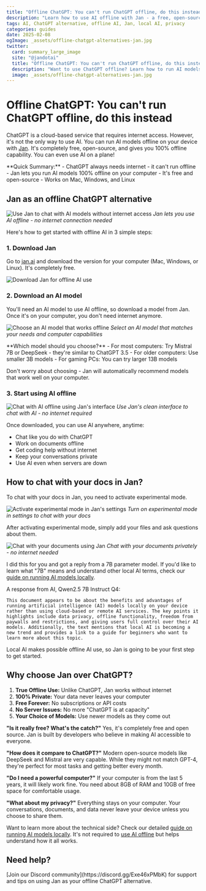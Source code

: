```yaml
---
title: "Offline ChatGPT: You can't run ChatGPT offline, do this instead"
description: "Learn how to use AI offline with Jan - a free, open-source alternative to ChatGPT that works 100% offline on your computer."
tags: AI, ChatGPT alternative, offline AI, Jan, local AI, privacy
categories: guides
date: 2025-02-08
ogImage: _assets/offline-chatgpt-alternatives-jan.jpg
twitter:
  card: summary_large_image
  site: "@jandotai"
  title: "Offline ChatGPT: You can't run ChatGPT offline, do this instead"
  description: "Want to use ChatGPT offline? Learn how to run AI models locally with Jan - free, open-source, and works without internet."
  image: _assets/offline-chatgpt-alternatives-jan.jpg
---
```


# Offline ChatGPT: You can't run ChatGPT offline, do this instead

ChatGPT is a cloud-based service that requires internet access. However, it's not the only way to use AI. You can run AI models offline on your device with [Jan](https://jan.ai/). It's completely free, open-source, and gives you 100% offline capability. You can even use AI on a plane!

<Callout>
**Quick Summary:**
- ChatGPT always needs internet - it can't run offline
- Jan lets you run AI models 100% offline on your computer
- It's free and open-source
- Works on Mac, Windows, and Linux
</Callout>

## Jan as an offline ChatGPT alternative

![Use Jan to chat with AI models without internet access](./_assets/offline-chatgpt-alternative-ai-without-internet.jpg)
*Jan lets you use AI offline - no internet connection needed*

Here's how to get started with offline AI in 3 simple steps:

### 1. Download Jan

Go to [jan.ai](https://jan.ai) and download the version for your computer (Mac, Windows, or Linux). It's completely free.

![Download Jan for offline AI use](./_assets/jan.ai.jpg "Get Jan for free and start using AI offline")

### 2. Download an AI model

You'll need an AI model to use AI offline, so download a model from Jan. Once it's on your computer, you don't need internet anymore.

![Choose an AI model that works offline](./_assets/jan-model-selection.jpg "Find the perfect AI model for offline use")
*Select an AI model that matches your needs and computer capabilities*

<Callout>
**Which model should you choose?**
- For most computers: Try Mistral 7B or DeepSeek - they're similar to ChatGPT 3.5
- For older computers: Use smaller 3B models
- For gaming PCs: You can try larger 13B models

Don't worry about choosing - Jan will automatically recommend models that work well on your computer.
</Callout>

### 3. Start using AI offline

![Chat with AI offline using Jan's interface](./_assets/run-ai-locally-with-jan.jpg "Experience ChatGPT-like interactions without internet")
*Use Jan's clean interface to chat with AI - no internet required*

Once downloaded, you can use AI anywhere, anytime:

- Chat like you do with ChatGPT
- Work on documents offline
- Get coding help without internet
- Keep your conversations private
- Use AI even when servers are down

## How to chat with your docs in Jan?

To chat with your docs in Jan, you need to activate experimental mode. 

![Activate experimental mode in Jan's settings](./_assets/chat-with-your-docs-offline-ai.jpg "Enable experimental features to chat with your documents")
*Turn on experimental mode in settings to chat with your docs*

After activating experimental mode, simply add your files and ask questions about them.

![Chat with your documents using Jan](./_assets/chat-with-docs-prompt.jpg "Ask questions about your documents offline")
*Chat with your documents privately - no internet needed*

I did this for you and got a reply from a 7B parameter model. If you'd like to learn what "7B" means and understand other local AI terms, check our [guide on running AI models locally](/post/run-ai-models-locally).

A response from AI, Qwen2.5 7B Instruct Q4:

`This document appears to be about the benefits and advantages of running artificial intelligence (AI) models locally on your device rather than using cloud-based or remote AI services. The key points it highlights include data privacy, offline functionality, freedom from paywalls and restrictions, and giving users full control over their AI models. Additionally, the text mentions that local AI is becoming a new trend and provides a link to a guide for beginners who want to learn more about this topic.`

Local AI makes possible offline AI use, so Jan is going to be your first step to get started. 

## Why choose Jan over ChatGPT?

1. **True Offline Use:** Unlike ChatGPT, Jan works without internet
2. **100% Private:** Your data never leaves your computer
3. **Free Forever:** No subscriptions or API costs
4. **No Server Issues:** No more "ChatGPT is at capacity"
5. **Your Choice of Models:** Use newer models as they come out

**"Is it really free? What's the catch?"**
Yes, it's completely free and open source. Jan is built by developers who believe in making AI accessible to everyone.

**"How does it compare to ChatGPT?"**
Modern open-source models like DeepSeek and Mistral are very capable. While they might not match GPT-4, they're perfect for most tasks and getting better every month.

**"Do I need a powerful computer?"**
If your computer is from the last 5 years, it will likely work fine. You need about 8GB of RAM and 10GB of free space for comfortable usage.

**"What about my privacy?"**
Everything stays on your computer. Your conversations, documents, and data never leave your device unless you choose to share them.

Want to learn more about the technical side? Check our detailed [guide on running AI models locally](/post/run-ai-models-locally). It's not required to [use AI offline](https://jan.ai/) but helps understand how it all works.

## Need help?

<Callout type="info">
[Join our Discord community](https://discord.gg/Exe46xPMbK) for support and tips on using Jan as your offline ChatGPT alternative.
</Callout>
